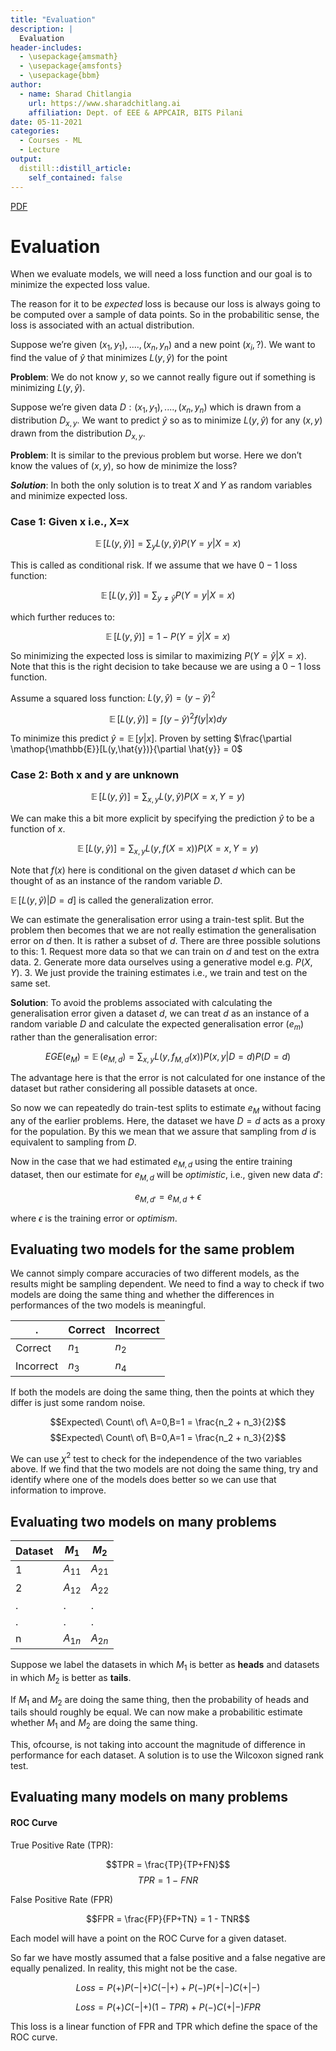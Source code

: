 ```yaml
---
title: "Evaluation"
description: |
  Evaluation
header-includes:
  - \usepackage{amsmath}
  - \usepackage{amsfonts}
  - \usepackage{bbm}
author:
  - name: Sharad Chitlangia
    url: https://www.sharadchitlang.ai
    affiliation: Dept. of EEE & APPCAIR, BITS Pilani 
date: 05-11-2021
categories:
  - Courses - ML
  - Lecture
output: 
  distill::distill_article:
    self_contained: false
---
```

<aside>
[PDF](./evaluation.pdf)
</aside>

# Evaluation

When we evaluate models, we will need a loss function and our goal is to minimize the expected loss value.

The reason for it to be _expected_ loss is because our loss is always going to be computed over a sample of data points. 
So in the probabilitic sense, the loss is associated with an actual distribution.

Suppose we're given $(x_1, y_1), ...., (x_n, y_n)$ and a new point $(x_i, ?)$. We want to find the value of $\hat{y}$ that 
minimizes $L(y, \hat{y})$ for the point

**Problem**: We do not know $y$, so we cannot really figure out if something is minimizing $L(y, \hat{y})$. 

Suppose we're given data $D: (x_1, y_1), ...., (x_n, y_n)$ which is drawn from a distribution $D_{x,y}$. We want to predict 
$\hat{y}$ so as to minimize $L(y, \hat{y})$ for any $(x,y)$ drawn from the distribution $D_{x,y}$.

**Problem**: It is similar to the previous problem but worse. Here we don't know the values of $(x,y)$, so how de minimize
the loss?

**_Solution_**: In both the only solution is to treat $X$ and $Y$ as random variables and minimize expected loss.

### Case 1: Given x i.e., X=x

$$\mathop{\mathbb{E}} \lbrack L(y,\hat{y}) \rbrack = \sum_y L(y,\hat{y})P(Y=y|X=x)$$

This is called as conditional risk. If we assume that we have $0-1$ loss function:

$$\mathop{\mathbb{E}} \lbrack L(y,\hat{y})\rbrack = \sum_{y \neq \hat{y}}P(Y=y|X=x)$$

which further reduces to:

$$\mathop{\mathbb{E}} \lbrack L(y,\hat{y})\rbrack = 1 - P(Y=\hat{y}|X=x) $$

So minimizing the expected loss is similar to maximizing $P(Y=\hat{y}|X=x)$. Note that this is the right decision to take 
because we are using a $0-1$ loss function.

Assume a squared loss function: $L(y, \hat{y}) = (y-\hat{y})^2$

$$\mathop{\mathbb{E}} \lbrack L(y,\hat{y})\rbrack = \int (y-\hat{y})^2 f(y|x)dy$$

To minimize this predict $\hat{y} = \mathop{\mathbb{E}} \lbrack y|x \rbrack$. Proven by setting 
$\frac{\partial \mathop{\mathbb{E}}[L(y,\hat{y})}{\partial \hat{y}} = 0$

### Case 2: Both x and y are unknown

$$\mathop{\mathbb{E}} \lbrack L(y,\hat{y})\rbrack = \sum_{x,y} L(y, \hat{y}) P(X=x, Y=y)$$

We can make this a bit more explicit by specifying the prediction $\hat{y}$ to be a function of $x$.

$$\mathop{\mathbb{E}} \lbrack L(y,\hat{y})\rbrack = \sum_{x,y} L(y, f(X=x)) P(X=x, Y=y)$$

Note that $f(x)$ here is conditional on the given dataset $d$ which can be thought of as an instance of the random variable
$D$.

$\mathop{\mathbb{E}} \lbrack L(y,\hat{y})|D=d\rbrack$ is called the generalization error.

We can estimate the generalisation error using a train-test split. But the problem then becomes that we are not really 
estimation the generalisation error on $d$ then. It is rather a subset of $d$. There are three possible solutions to this:
1. Request more data so that we can train on $d$ and test on the extra data.
2. Generate more data ourselves using a generative model e.g. $P(X,Y)$.
3. We just provide the training estimates i.e., we train and test on the same set.

**Solution**: To avoid the problems associated with calculating the generalisation error given a dataset $d$, we can treat
$d$ as an instance of a random variable $D$ and calculate the expected generalisation error ($e_m$) rather than the generalisation
error:

$$EGE (e_M) = \mathop{\mathbb{E}}(e_{M,d}) = \sum_{x,y}L(y,f_{M,d}(x))P(x,y|D=d)P(D=d)$$

The advantage here is that the error is not calculated for one instance of the dataset but rather considering all 
possible datasets at once.

So now we can repeatedly do train-test splits to estimate $e_M$ without facing any of the earlier problems. Here, the
dataset we have $D=d$ acts as a proxy for the population. By this we mean that we assure that sampling from $d$ is 
equivalent to sampling from $D$.

Now in the case that we had estimated $e_{M,d}$ using the entire training dataset, then our estimate for $e_{M,d}$ 
will be _optimistic_, i.e., given new data $d\prime$:

$$e_{M,d\prime} = e_{M,d} + \epsilon$$

where $\epsilon$ is the training error or _optimism_.

## Evaluating two models for the same problem

We cannot simply compare accuracies of two different models, as the results might be sampling dependent.
We need to find a way to check if two models are doing the same thing and whether the differences in performances of the 
two models is meaningful.

. | Correct | Incorrect
--- | ------- | ---------
Correct | $n_1$ | $n_2$ 
Incorrect | $n_3$ | $n_4$

If both the models are doing the same thing, then the points at which they differ is just some random noise.

$$Expected\ Count\ of\ A=0,B=1 = \frac{n_2 + n_3}{2}$$
$$Expected\ Count\ of\ B=0,A=1 = \frac{n_2 + n_3}{2}$$

We can use $\chi^2$ test to check for the independence of the two variables above. If we find that the two models are not
doing the same thing, try and identify where one of the models does better so we can use that information to improve.

## Evaluating two models on many problems

Dataset | $M_1$ | $M_2$
------- | ----- | -----
1 | $A_{11}$ | $A_{21}$
2 | $A_{12}$ | $A_{22}$
. | . | .
. | . | .
n | $A_{1n}$ | $A_{2n}$ 

Suppose we label the datasets in which $M_1$ is better as __heads__ and datasets in which $M_2$ is better as __tails__.

If $M_1$ and $M_2$ are doing the same thing, then the probability of heads and tails should roughly be equal. We can now
make a probabilitic estimate whether $M_1$ and $M_2$ are doing the same thing.

This, ofcourse, is not taking into account the magnitude of difference in performance for each dataset. A solution is to 
use the Wilcoxon signed rank test.

## Evaluating many models on many problems

#### ROC Curve

True Positive Rate (TPR):

$$TPR = \frac{TP}{TP+FN}$$
$$TPR = 1\ -\ FNR$$

False Positive Rate (FPR)

$$FPR = \frac{FP}{FP+TN} = 1 - TNR$$

Each model will have a point on the ROC Curve for a given dataset.

So far we have mostly assumed that a false positive and a false negative are equally penalized. In reality, this might 
not be the case.

$$Loss = P(+) P(-|+) C(-|+) + P(-) P(+|-) C(+|-)$$

$$Loss = P(+) C(-|+) (1 - TPR) + P(-) C(+|-) FPR$$

This loss is a linear function of FPR and TPR which define the space of the ROC curve.